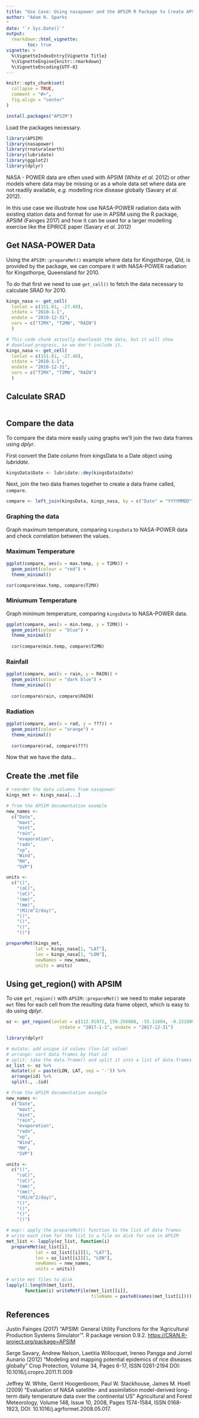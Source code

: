 ```yaml
---
title: "Use Case: Using nasapower and the APSIM R Package to Create APSIM .met Files"
author: "Adam H. Sparks
"
date: "`r Sys.Date()`"
output:
  rmarkdown::html_vignette:
        toc: true
vignette: >
  %\VignetteIndexEntry{Vignette Title}
  %\VignetteEngine{knitr::rmarkdown}
  %\VignetteEncoding{UTF-8}
---
```


```r
knitr::opts_chunk$set(
  collapse = TRUE,
  comment = "#>",
  fig.align = "center"
)
```

```r
install.packages("APSIM")
```

Load the packages necessary.

```r
library(APSIM)
library(nasapower)
library(rnaturalearth)
library(lubridate)
library(ggplot2)
library(dplyr)
```

NASA - POWER data are often used with APSIM (White _et al._ 2012) or other
models where data may be missing or as a whole data set where data are not
readily available, _e.g._ modelling rice disease globally (Savary _et al._
2012).

In this use case we illustrate how use NASA-POWER radiation data with existing
station data and format for use in APSIM using the R package, APSIM
(Fainges 2017) and how it can be used for a larger modelling exercise like
the EPIRICE paper (Savary _et al._ 2012)

## Get NASA-POWER Data

Using the `APSIM::prepareMet()` example where data for Kingsthorpe, Qld,
is provided by the package, we can compare it with NASA-POWER radiation for
Kingsthorpe, Queensland for 2010.

To do that first we need to use `get_cell()` to fetch the data necessary to
calculate SRAD for 2010.

```r
kings_nasa <- get_cell(
  lonlat = c(151.81, -27.48),
  stdate = "2010-1-1",
  endate = "2010-12-31",
  vars = c("T2MX", "T2MN", "RAIN")
  )
```

```r
# This code chunk actually downloads the data, but it will show
# download progress, so we don't include it.
kings_nasa <- get_cell(
  lonlat = c(151.81, -27.48),
  stdate = "2010-1-1",
  endate = "2010-12-31",
  vars = c("T2MX", "T2MN", "RAIN")
  )
```

## Calculate SRAD

```r

```

## Compare the data

To compare the data more easily using graphs we'll join the two data frames
using _dplyr_. 

First convert the Date column from kingsData to a Date object using _lubridate_.

```r
kingsData$Date <- lubridate::dmy(kingsData$Date)
```

Next, join the two data frames together to create a data frame called,
`compare`.

```r
compare <- left_join(kingsData, kings_nasa, by = c("Date" = "YYYYMMDD"))
```

### Graphing the data

Graph maximum temperature, comparing `kingsData` to NASA-POWER data and check
correlation between the values.

### Maximum Temperature

```r
ggplot(compare, aes(x = max.temp, y = T2MX)) +
  geom_point(colour = "red") +
  theme_minimal()

cor(compare$max.temp, compare$T2MX)
```

### Miniumum Temperature

Graph minimum temperature, comparing `kingsData` to NASA-POWER data.

```r
ggplot(compare, aes(x = min.temp, y = T2MX)) +
  geom_point(colour = "blue") +
  theme_minimal()
  
  cor(compare$min.temp, compare$T2MN)
```

### Rainfall

```r
ggplot(compare, aes(x = rain, y = RAIN)) +
  geom_point(colour = "dark blue") +
  theme_minimal()
  
  cor(compare$rain, compare$RAIN)
```

### Radiation

```r
ggplot(compare, aes(x = rad, y = ???)) +
  geom_point(colour = "orange") +
  theme_minimal()
  
  cor(compare$rad, compare$???)
```

Now that we have the data...

## Create the .met file

```r
# reorder the data columns from nasapower
kings_met <- kings_nasa[...]

# from the APSIM documentation example
new_names <-
  c("Date",
    "maxt",
    "mint",
    "rain",
    "evaporation",
    "radn",
    "vp",
    "Wind",
    "RH",
    "SVP")

units <-
  c("()",
    "(oC)",
    "(oC)",
    "(mm)",
    "(mm)",
    "(MJ/m^2/day)",
    "()",
    "()",
    "()",
    "()")

prepareMet(kings_met,
           lat = kings_nasa[1, "LAT"],
           lon = kings_nasa[1, "LON"],
           newNames = new_names,
           units = units)
```

## Using get_region() with APSIM

To use `get_region()` with `APSIM::prepareMet()` we need to make separate `met`
files for each cell from the resulting data frame object, which is easy to do
using _dplyr_.

```r
oz <- get_region(lonlat = c(112.91972, 159.256088, -55.11694, -9.221099),
                    stdate = "2017-1-1", endate = "2017-12-31")
```

```r
library(dplyr)

# mutate: add unique id values (lon-lat value)
# arrange: sort data frames by that id
# split: take the data.frame() and split it into a list of data.frames by id
oz_list <- oz %>%
  mutate(id = paste(LON, LAT, sep = '-')) %>%
  arrange(id) %>%
  split(., .$id)

# from the APSIM documentation example
new_names <-
  c("Date",
    "maxt",
    "mint",
    "rain",
    "evaporation",
    "radn",
    "vp",
    "Wind",
    "RH",
    "SVP")

units <-
  c("()",
    "(oC)",
    "(oC)",
    "(mm)",
    "(mm)",
    "(MJ/m^2/day)",
    "()",
    "()",
    "()",
    "()")

# map:: apply the prepareMet() function to the list of data frames
# write each item for the list to a file on disk for use in APSIM
met_list <- lapply(oz_list, function(i)
  prepareMet(oz_list[i],
           lat = oz_list[[i]][1, "LAT"],
           lon = oz_list[[i]][1, "LON"],
           newNames = new_names,
           units = units))

# write met files to disk
lapply(1:length(met_list),
       function(i) writeMetFile(met_list[[i]],
                                fileName = paste0(names(met_list[i]))))
```

## References

Justin Fainges (2017) "APSIM: General Utility Functions for the 'Agricultural
Production Systems Simulator'". R package version 0.9.2.
<https://CRAN.R-project.org/package=APSIM>

Serge Savary, Andrew Nelson, Laetitia Willocquet, Ireneo Pangga and Jorrel
Aunario (2012) "Modeling and mapping potential epidemics of rice diseases
globally" Crop Protection, Volume 34, Pages 6-17, ISSN 0261-2194 DOI:
10.1016/j.cropro.2011.11.009

Jeffrey W. White, Gerrit Hoogenboom, Paul W. Stackhouse, James M. Hoell (2009)
"Evaluation of NASA satellite- and assimilation model-derived long-term daily
temperature data over the continental US" Agricultural and Forest
Meteorology, Volume 148, Issue 10, 2008, Pages 1574-1584, ISSN 0168-1923, DOI:
10.1016/j.agrformet.2008.05.017.
